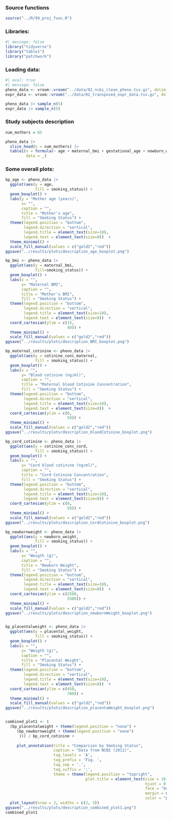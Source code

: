 ### Source functions

```r
source("../R/99_proj_func.R")
```

### Libraries:

```r
#| message: false
library("tidyverse")
library("table1")
library("patchwork")
```

### Loading data:

```r
#| eval: true
#| message: false
pheno_data <- vroom::vroom("../data/02_ncbi_clean_pheno.tsv.gz", delim = "\t")
expr_data <- vroom::vroom("../data/02_transposed_expr_data.tsv.gz", delim = "\t")

pheno_data |> sample_n(5)
expr_data |> sample_n(5)
```

### Study subjects description

```r
num_mothers = 65

pheno_data |>
  slice_head(n = num_mothers) |> 
  table1(x = formula(~ age + maternal_bmi + gestational_age + newborn_weight | smoking_status),
         data = _)

```

### Some overall plots:

```r
bp_age <- pheno_data |>
  ggplot(aes(y = age,
             fill = smoking_status)) +
  geom_boxplot() +
  labs(y = "Mother age (years)",
       x= "",
       caption = "",
       title = "Mother's age",
       fill = "Smoking Status") +
  theme(legend.position = "bottom",
        legend.direction = "vertical",
        legend.title = element_text(size=10),
        legend.text = element_text(size=8))  +
  theme_minimal() + 
  scale_fill_manual(values = c("gold2","red"))
ggsave("../results/plots/description_age_boxplot.png")

bp_bmi <- pheno_data |>
  ggplot(aes(y = maternal_bmi,
             fill=smoking_status)) +
  geom_boxplot() +
  labs(x = "",
       y= "Maternal BMI",
       caption = "",
       title = "Mother's BMI",
       fill = "Smoking Status") +
  theme(legend.position = "bottom",
        legend.direction = "vertical",
        legend.title = element_text(size=10),
        legend.text = element_text(size=8))  +
  coord_cartesian(ylim = c(15,
                           40)) +
  theme_minimal() +
  scale_fill_manual(values = c("gold2","red"))
ggsave("../results/plots/description_BMI_boxplot.png")

bp_maternal_cotinine <- pheno_data |>
  ggplot(aes(y = cotinine_conc_maternal,
             fill = smoking_status)) +
  geom_boxplot() +
  labs(x = "",
       y= "Blood cotinine (ng/ml)",
       caption = "",
       title = "Maternal blood Cotinine Concentration",
       fill = "Smoking Status") +
  theme(legend.position = "bottom",
        legend.direction = "vertical",
        legend.title = element_text(size=10),
        legend.text = element_text(size=8))  +
  coord_cartesian(ylim = c(0,
                           50)) +
  theme_minimal() +
  scale_fill_manual(values = c("gold2","red"))
ggsave("../results/plots/description_bloodCotinine_boxplot.png")

bp_cord_cotinine <- pheno_data |>
  ggplot(aes(y = cotinine_conc_cord,
             fill = smoking_status)) +
  geom_boxplot() +
  labs(x = "",
       y= "Cord blood cotinine (ng/ml)",
       caption = "",
       title = "Cord Cotinine Concentration",
       fill = "Smoking Status") +
  theme(legend.position = "bottom",
        legend.direction = "vertical",
        legend.title = element_text(size=10),
        legend.text = element_text(size=8)) +
  coord_cartesian(ylim = c(0,
                           50)) +
  theme_minimal() +
  scale_fill_manual(values = c("gold2","red"))
ggsave("../results/plots/description_CordCotinine_boxplot.png")

bp_newbornweight <- pheno_data |>
  ggplot(aes(y = newborn_weight,
             fill = smoking_status)) +
  geom_boxplot() +
  labs(x = "",
       y= "Weigth (g)",
       caption = "",
       title = "Newborn Weight",
       fill = "Smoking Status") +
  theme(legend.position = "bottom",
        legend.direction = "vertical",
        legend.title = element_text(size=10),
        legend.text = element_text(size=8))  +
  coord_cartesian(ylim = c(2500,
                           5500)) +
  theme_minimal() +
  scale_fill_manual(values = c("gold2","red"))
ggsave("../results/plots/description_newbornWeight_boxplot.png")


bp_placentalweight <- pheno_data |>
  ggplot(aes(y = placental_weight,
             fill = smoking_status)) +
  geom_boxplot() +
  labs(x = "",
       y= "Weigth (g)",
       caption = "",
       title = "Placental Weight",
       fill = "Smoking Status") +
  theme(legend.position = "bottom",
        legend.direction = "vertical",
        legend.title = element_text(size=10),
        legend.text = element_text(size=8))  +
  coord_cartesian(ylim = c(450,
                           700)) +
  theme_minimal() +
  scale_fill_manual(values = c("gold2","red"))
ggsave("../results/plots/description_placentaWeight_boxplot.png")


combined_plot1 <- (
  (bp_placentalweight + theme(legend.position = "none") + 
     (bp_newbornweight + theme(legend.position = "none")
      ))) / bp_cord_cotinine + 
     
     plot_annotation(title = "Comparison by Smoking Status",
                     caption = "Data from NCBI (2011)",
                     tag_levels = 'A',
                     tag_prefix = 'Fig. ',
                     tag_sep = '.', 
                     tag_suffix = ':',
                     theme = theme(legend.position = "topright",
                                   plot.title = element_text(size = 18,
                                                             hjust = 0.5, 
                                                             face = "bold", 
                                                             margin = margin(10,-10,10,10),
                                                             color = "purple4"))) +
  plot_layout(nrow = 2, widths = c(2, 3)) 
ggsave("../results/plots/description_combined_plot1.png")
combined_plot1


```
